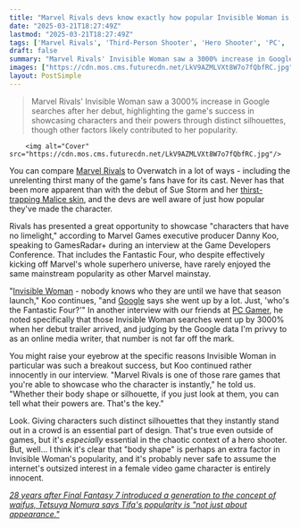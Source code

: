 ```yaml
---
title: "Marvel Rivals devs know exactly how popular Invisible Woman is, and say that 'body shape or silhouette' add to a character's popularity in a way far more innocent than the internet deserves"
date: "2025-03-21T18:27:49Z"
lastmod: "2025-03-21T18:27:49Z"
tags: ['Marvel Rivals', 'Third-Person Shooter', 'Hero Shooter', 'PC', 'Marvel']
draft: false
summary: "Marvel Rivals' Invisible Woman saw a 3000% increase in Google searches after her debut, highlighting the game's success in showcasing characters and their powers through distinct silhouettes, though other factors likely contributed to her popularity."
images: ["https://cdn.mos.cms.futurecdn.net/LkV9AZMLVXt8W7o7fQbfRC.jpg"]
layout: PostSimple
---
```

> Marvel Rivals' Invisible Woman saw a 3000% increase in Google searches after her debut, highlighting the game's success in showcasing characters and their powers through distinct silhouettes, though other factors likely contributed to her popularity.


        <img alt="Cover" src="https://cdn.mos.cms.futurecdn.net/LkV9AZMLVXt8W7o7fQbfRC.jpg"/>
        
You can compare [Marvel Rivals](https://www.gamesradar.com/games/third-person-shooter/marvel-rivals-guide/) to Overwatch in a lot of ways - including the unrelenting thirst many of the game's fans have for its cast. Never has that been more apparent than with the debut of Sue Storm and her [thirst-trapping Malice skin](https://www.youtube.com/watch?v=lFwO9w_kQFk), and the devs are well aware of just how popular they've made the character.

Rivals has presented a great opportunity to showcase "characters that have no limelight," according to Marvel Games executive producer Danny Koo, speaking to GamesRadar+ during an interview at the Game Developers Conference. That includes the Fantastic Four, who despite effectively kicking off Marvel's whole superhero universe, have rarely enjoyed the same mainstream popularity as other Marvel mainstay.

"[Invisible Woman](https://www.gamesradar.com/games/third-person-shooter/marvel-rivals-invisible-woman/) - nobody knows who they are until we have that season launch," Koo continues, "and [Google](https://www.gamesradar.com/tag/google/) says she went up by a lot. Just, 'who's the Fantastic Four?'" In another interview with our friends at [PC Gamer](https://www.pcgamer.com/games/third-person-shooter/searches-for-invisible-woman-went-up-3-000-percent-marvel-rivals-devs-innocently-reflect-on-how-popular-some-of-their-heroes-have-become/), he noted specifically that those Invisible Woman searches went up by 3000% when her debut trailer arrived, and judging by the Google data I'm privvy to as an online media writer, that number is not far off the mark.

You might raise your eyebrow at the specific reasons Invisible Woman in particular was such a breakout success, but Koo continued rather innocently in our interview. "Marvel Rivals is one of those rare games that you're able to showcase who the character is instantly," he told us. "Whether their body shape or silhouette, if you just look at them, you can tell what their powers are. That's the key."

Look. Giving characters such distinct silhouettes that they instantly stand out in a crowd is an essential part of design. That's true even outside of games, but it's *especially* essential in the chaotic context of a hero shooter. But, well... I think it's clear that "body shape" is perhaps an extra factor in Invisible Woman's popularity, and it's probably never safe to assume the internet's outsized interest in a female video game character is entirely innocent.

[<em>28 years after Final Fantasy 7 introduced a generation to the concept of waifus, Tetsuya Nomura says Tifa's popularity is "not just about appearance." </em>](https://www.gamesradar.com/games/final-fantasy/28-years-after-final-fantasy-7-introduced-a-generation-to-the-concept-of-waifus-tetsuya-nomura-says-tifas-popularity-is-not-just-about-appearance/)
        
